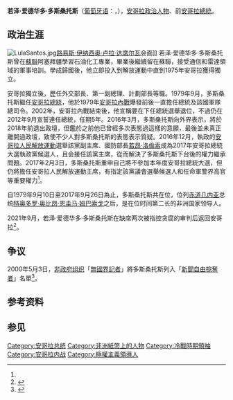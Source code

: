 {{Infobox officeholder
|name          = 若澤·愛德華多·多斯桑托斯
|image         = José Eduardo dos Santos 3.jpg
|office1        = [[安哥拉人民解放运动|安哥拉人民解放运动]]中央委员会主席
|term_start1    = 1979年9月10日
|term_end1      = 2018年9月8日<br>（{{age in years and days|1979|9|10|2018|9|8|age=no}}）<ref name="#1">{{Cite news |url=http://www.xinhuanet.com/world/2018-09/09/c_1123400393.htm |title=安哥拉总统洛伦索当选为执政党主席 |publisher=新華網 |date=2018-09-08 |accessdate=2020-04-05 |archive-date=2020-09-19 |archive-url=https://web.archive.org/web/20200919124350/http://www.xinhuanet.com/world/2018-09/09/c_1123400393.htm |dead-url=no }}</ref>
|predecessor1   = [[阿戈什蒂纽·内图|阿戈什蒂纽·内图]]
|successor1     = [[若昂·洛倫索|若昂·洛倫索]]
|office2        =[[File:Flag_of_Angola.svg|25px]] [[安哥拉總統|安哥拉總統]]
|primeminister2 = {{link-en|罗普·多·納西蒙托|Lopo do Nascimento}}<br>{{link-en|馬科利諾·莫科|Marcolino Moco}}<br>{{link-en|费尔南多·何塞·德·法兰克·迪亚斯·凡·杜嫩|Fernando José de França Dias Van-Dúnem}}<br>[[費爾南多·達·皮耶達德·迪亞斯·多斯·桑托斯|費爾南多·達·皮耶達德·迪亞斯·多斯·桑托斯]]<br>{{link-en|保罗·卡索马|Paulo Kassoma}}<ref>2010年安哥拉议会选举选出的新总理</ref>
|vicepresident2 = [[費爾南多·達·皮耶達德·迪亞斯·多斯·桑托斯|費爾南多·達·皮耶達德·迪亞斯·多斯·桑托斯]]
|term_start2    = 1979年9月10日
|term_end2      = 2017年9月26日<br>（{{age in years and days|1979|9|10|2017|9|26|age=no}}）
|predecessor2   = [[阿戈什蒂纽·内图|阿戈什蒂纽·内图]]
|successor2     = [[若昂·洛倫索|若昂·洛倫索]]
|birth_date    = {{birth date and age|1942|8|28|df=y}} 
|birth_place   = [[File:Flag_of_Portugal.svg|25px]] [[葡屬西非|葡屬西非]][[羅安達|羅安達]] <ref name='answers'>[http://www.answers.com/topic/jos-eduardo-dos-santos José Eduardo dos Santos: Biography from] {{Wayback|url=http://www.answers.com/topic/jos-eduardo-dos-santos |date=20170825062717 }}. Answers.com. Retrieved on 2011-01-09.</ref>
|death_date    = 
|death_place   = 
|nationality  = {{flagicon|Angola}} [[安哥拉人民共和国|安哥拉人民共和国]]<br />{{flag|安哥拉}}
|party         = [[安哥拉人民解放運動|安哥拉人民解放運動]]
|spouse        = 
|alma_mater    = [[阿塞拜疆|阿塞拜疆]]國立[[石油|石油]]學院
|religion      = [[天主教|天主教]] <ref>baptized, but not practicing</ref>
}}

'''若泽·爱德华多·多斯桑托斯'''（[[葡萄牙语|葡萄牙语]]：{{lang|pt|José Eduardo dos Santos}}，{{bd|1942年|8月28日|||Dos Santos, Jose Eduardo}}），[[安哥拉|安哥拉]][[政治人物|政治人物]]、前[[安哥拉總統|安哥拉總統]]。

==政治生涯==
[[File:LulaSantos.jpg|thumb]][[路易斯·伊纳西奥·卢拉·达席尔瓦|路易斯·伊纳西奥·卢拉·达席尔瓦]]会面]] 
若泽·爱德华多·多斯桑托斯曾在[[蘇聯|蘇聯]]阿塞拜疆學習石油化工專業，畢業後繼續留在蘇聯，接受通信和雷達領域的軍事培訓。學成歸國後，他立即投入到解放運動中直到1975年安哥拉獲得獨立。

安哥拉獨立後，歷任外交部長、第一副總理、計劃部長等職。1979年9月，多斯桑托斯繼任[[安哥拉總統|安哥拉總統]]，他於1979年[[安哥拉內戰|安哥拉內戰]]爆發前後一直擔任總統及該國軍隊總司令。2002年，安哥拉內戰結束後，他宣稱要在下任總統選舉退位，不過仍在2012年9月宣誓連任總統，任期5年。2016年3月，多斯桑托斯向外界表示，將於2018年前退出政壇，但鑑於之前他已曾經多次表態過這樣的意願，最後並未真正離開過政壇，致使不少人對多斯桑托斯的表態表示質疑。2016年12月，執政的[[安哥拉人民解放運動|安哥拉人民解放運動]]選舉該黨副主席、國防部長[[若昂·洛倫索|若昂·洛倫索]]成為2017年安哥拉總統大選執政黨候選人，且会接任該黨主席，從而解決了多斯桑托斯下台後的權力繼承問題。2017年2月3日，多斯桑托斯重申自己將不參加本年度安哥拉總統大選，但仍將擔任安哥拉人民解放運動主席，有指定該黨議會選舉候選人和任命軍警界高官等重要權力<ref name="#1"/>。

自1979年9月10日至2017年9月26日為止，多斯桑托斯共在位{{age in years and days|1979|9|10|2017|9|26|age=no}}，位列[[赤道几内亚|赤道几内亚]]总统[[特奥多罗·奥比昂·恩圭马·姆巴索戈|特奥多罗·奥比昂·恩圭马·姆巴索戈]]之后，是在位时间第二长的非洲国家领导人。

2021年9月，若泽·爱德华多·多斯桑托斯在缺席两次被指控贪腐的审判后返回安哥拉<ref>{{Cite news |url=https://www.voaafrique.com/a/l-ex-pr%C3%A9sident-jose-eduardo-dos-santos-en-angola-apr%C3%A8s-deux-ans-%C3%A0-l-%C3%A9tranger/6226535.html |title=L'ex-président Jose Eduardo dos Santos est rentré en Angola |publisher=Voa Afrique |date=2021-09-15 |accessdate=2021-09-15 |archive-date=2021-10-07 |archive-url=https://web.archive.org/web/20211007070327/https://www.voaafrique.com/a/l-ex-pr%C3%A9sident-jose-eduardo-dos-santos-en-angola-apr%C3%A8s-deux-ans-%C3%A0-l-%C3%A9tranger/6226535.html |dead-url=no }}</ref>。

==争议==
2000年5月3日，[[非政府组织|非政府组织]]「[[無國界記者|無國界記者]]」將多斯桑托斯列入「[[新聞自由掠奪者|新聞自由掠奪者]]」名單<ref>{{Cite web |url=https://cpj.org/reports/2000/05/enemies-00.php |title=2000年全球十大新聞自由掠奪者 |access-date=2020-12-07 |archive-date=2016-08-28 |archive-url=https://web.archive.org/web/20160828132053/https://cpj.org/reports/2000/05/enemies-00.php |dead-url=no }}</ref>。

==参考资料==
{{Reflist}}
==参见==
{{start box}}
{{s-ppo}}
{{succession box|[[阿戈什蒂纽·内图|阿戈什蒂纽·内图]]|[[若昂·洛倫索|若昂·洛倫索]]|[[安哥拉人民解放运动|安哥拉人民解放运动]]主席|1979年9月10日－2018年9月8日}}
{{s-gov}}
{{succession box|[[阿戈什蒂纽·内图|阿戈什蒂纽·内图]]|[[若昂·洛倫索|若昂·洛倫索]]|[[安哥拉总统|安哥拉总统]]|1979年9月10日－2017年9月26日}}
{{end box}}
{{安哥拉总统}}
{{冷戰相關人物}}
{{Authority control}}
{{DEFAULTSORT:Dos Santos, Jose Eduardo}}
{{Portal|安哥拉|Flag of Angola.svg}}
[[Category:安哥拉总统|Category:安哥拉总统]]
[[Category:非洲紙幣上的人物|Category:非洲紙幣上的人物]]
[[Category:冷戰時期領袖|Category:冷戰時期領袖]]
[[Category:安哥拉内战|Category:安哥拉内战]]
[[Category:極權主義領導人|Category:極權主義領導人]]